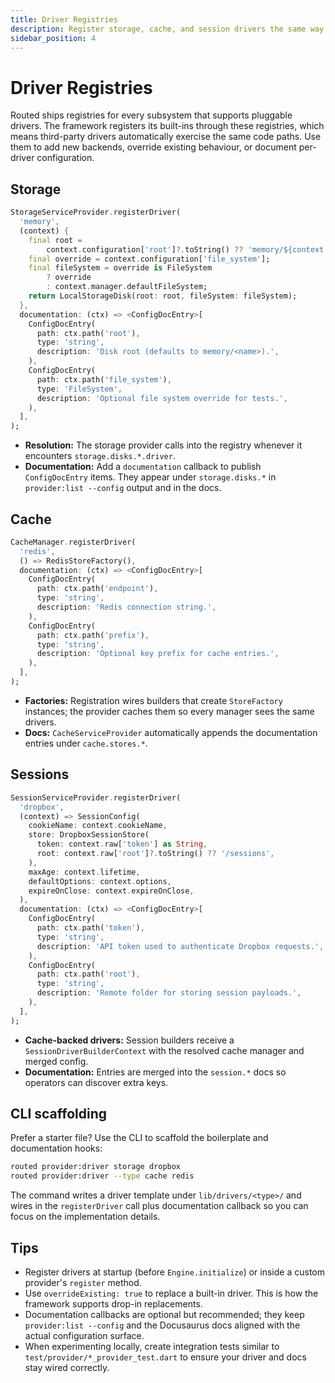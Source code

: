 ```yaml
---
title: Driver Registries
description: Register storage, cache, and session drivers the same way the framework does
sidebar_position: 4
---
```


# Driver Registries

Routed ships registries for every subsystem that supports pluggable drivers. The framework registers its built-ins through these registries, which means third-party drivers automatically exercise the same code paths. Use them to add new backends, override existing behaviour, or document per-driver configuration.

## Storage

```dart
StorageServiceProvider.registerDriver(
  'memory',
  (context) {
    final root =
        context.configuration['root']?.toString() ?? 'memory/${context.diskName}';
    final override = context.configuration['file_system'];
    final fileSystem = override is FileSystem
        ? override
        : context.manager.defaultFileSystem;
    return LocalStorageDisk(root: root, fileSystem: fileSystem);
  },
  documentation: (ctx) => <ConfigDocEntry>[
    ConfigDocEntry(
      path: ctx.path('root'),
      type: 'string',
      description: 'Disk root (defaults to memory/<name>).',
    ),
    ConfigDocEntry(
      path: ctx.path('file_system'),
      type: 'FileSystem',
      description: 'Optional file system override for tests.',
    ),
  ],
);
```

- **Resolution:** The storage provider calls into the registry whenever it encounters `storage.disks.*.driver`.
- **Documentation:** Add a `documentation` callback to publish `ConfigDocEntry` items. They appear under `storage.disks.*` in `provider:list --config` output and in the docs.

## Cache

```dart
CacheManager.registerDriver(
  'redis',
  () => RedisStoreFactory(),
  documentation: (ctx) => <ConfigDocEntry>[
    ConfigDocEntry(
      path: ctx.path('endpoint'),
      type: 'string',
      description: 'Redis connection string.',
    ),
    ConfigDocEntry(
      path: ctx.path('prefix'),
      type: 'string',
      description: 'Optional key prefix for cache entries.',
    ),
  ],
);
```

- **Factories:** Registration wires builders that create `StoreFactory` instances; the provider caches them so every manager sees the same drivers.
- **Docs:** `CacheServiceProvider` automatically appends the documentation entries under `cache.stores.*`.

## Sessions

```dart
SessionServiceProvider.registerDriver(
  'dropbox',
  (context) => SessionConfig(
    cookieName: context.cookieName,
    store: DropboxSessionStore(
      token: context.raw['token'] as String,
      root: context.raw['root']?.toString() ?? '/sessions',
    ),
    maxAge: context.lifetime,
    defaultOptions: context.options,
    expireOnClose: context.expireOnClose,
  ),
  documentation: (ctx) => <ConfigDocEntry>[
    ConfigDocEntry(
      path: ctx.path('token'),
      type: 'string',
      description: 'API token used to authenticate Dropbox requests.',
    ),
    ConfigDocEntry(
      path: ctx.path('root'),
      type: 'string',
      description: 'Remote folder for storing session payloads.',
    ),
  ],
);
```

- **Cache-backed drivers:** Session builders receive a `SessionDriverBuilderContext` with the resolved cache manager and merged config.
- **Documentation:** Entries are merged into the `session.*` docs so operators can discover extra keys.

## CLI scaffolding

Prefer a starter file? Use the CLI to scaffold the boilerplate and documentation hooks:

```bash
routed provider:driver storage dropbox
routed provider:driver --type cache redis
```

The command writes a driver template under `lib/drivers/<type>/` and wires in the `registerDriver` call plus documentation callback so you can focus on the implementation details.

## Tips

- Register drivers at startup (before `Engine.initialize`) or inside a custom provider's `register` method.
- Use `overrideExisting: true` to replace a built-in driver. This is how the framework supports drop-in replacements.
- Documentation callbacks are optional but recommended; they keep `provider:list --config` and the Docusaurus docs aligned with the actual configuration surface.
- When experimenting locally, create integration tests similar to `test/provider/*_provider_test.dart` to ensure your driver and docs stay wired correctly.
